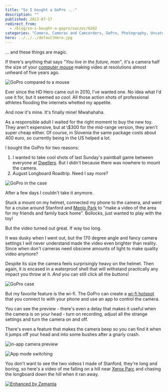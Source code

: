 ```yaml
---
title: "So I bought a GoPro ..."
description: ""
published: 2013-07-17
redirect_from:
  - /blog/so-i-bought-a-gopro/swizec/6282
categories: "Camera, Cameras and Camcorders, GoPro, Photography, Uncategorized"
hero: ../../../defaultHero.jpg
---
```


... and these things are magic.

If there's anything that says _"You live in the future, man"_, it's a camera half the size of your [computer mouse](http://en.wikipedia.org/wiki/Mouse_%28computing%29 "Mouse (computing)") making video at resolutions almost unheard of five years ago.

![GoPro compared to a mouse](https://www.filepicker.io/api/file/ipPiZUozRumDCtwLGST0 "GoPro compared to a mouse")![]()

Ever since the HD Hero came out in 2010, I've wanted one. No idea what I'd use it for, but it seemed _so cool_. All those action shots of professional athletes flooding the internets whetted my appetite.

And now it's mine. It's finally mine! Mwahahaha.

As a responsible adult I waited for the right moment to buy the new toy. They aren't expensive, but at \\$300 for the mid-range version, they aren't super cheap either. Of course, in Slovenia the same package costs about 400 euro, so currently being in the US helped a lot.

I bought the GoPro for two reasons:

1.  I wanted to take cool shots of last Sunday's paintball game between everyone at [Dwellers](http://www.dwellers.com/). But I didn't because there was nowhere to mount the camera.
2.  August Longboard Roadtrip. Need I say more?

![GoPro in the case](https://www.filepicker.io/api/file/DzshyNYLTSuLpbogx4Pz "GoPro in the case")

After a few days I couldn't take it anymore.

Stuck a mount on my helmet, connected my phone to the camera, and went for a cruise around Stanford and [Menlo Park](<http://maps.google.com/maps?ll=37.4541666667,-122.178611111&spn=0.1,0.1&q=37.4541666667,-122.178611111 (Menlo%20Park%2C%20California)&t=h> "Menlo Park, California") to "make a video of the area for my friends and family back home". Bollocks, just wanted to play with the toy!

But the video turned out great. If way too long.

It was dusky when I went out, but the 170 degree angle and fancy camera settings I will never understand made the video even brighter than reality. Since when don't cameras need obscene amounts of light to make quality video anymore?

Despite its size the camera feels surprisingly heavy on the helmet. Then again, it _is_ encased in a waterproof shell that will withstand practically any impact you throw at it. _And_ you can still click all the buttons!

![GoPro case](https://www.filepicker.io/api/file/MF5hp8fvTr6LEmBL7QzR "GoPro case")

But my favorite feature is the wi-fi. The GoPro can create a [wi-fi hotspot](http://en.wikipedia.org/wiki/Hotspot_%28Wi-Fi%29 "Hotspot (Wi-Fi)") that you connect to with your phone and use an app to control the camera.

You can see the preview - there's even a delay that makes it useful when the camera is on your head - turn on recording, adjust all the strange settings and turn the camera on and off.

There's even a feature that makes the camera beep so you can find it when it jumps off your head and into some bushes after a gnarly crash.

![in-app camera preview](https://www.filepicker.io/api/file/H01uRWFvQOCiZcwVOCmX "in-app camera preview")

![App mode switching](https://www.filepicker.io/api/file/kSkBnDGSueVlvYfWbXrg "App mode switching")

You don't want to see the two videos I made of Stanford, they're long and boring, so here's a video of me falling on a hill near [Xerox Parc](<http://maps.google.com/maps?ll=37.403,-122.149&spn=0.01,0.01&q=37.403,-122.149 (PARC%20%28company%29)&t=h> "PARC (company)") and chasing the longboard down the hill when it ran away.

[![Enhanced by Zemanta](https://img.zemanta.com/zemified_e.png?x-id=0b0c9eda-ad42-4f5a-8688-318ce1f84f3e)](http://www.zemanta.com/?px "Enhanced by Zemanta")
